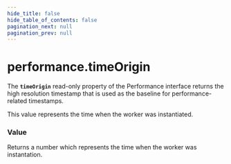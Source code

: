 ```yaml
---
hide_title: false
hide_table_of_contents: false
pagination_next: null
pagination_prev: null
---
```


# performance.timeOrigin

The **`timeOrigin`** read-only property of the Performance interface returns the high resolution timestamp that is used as the baseline for performance-related timestamps.

This value represents the time when the worker was instantiated.

### Value

Returns a number which represents the time when the worker was instantation.